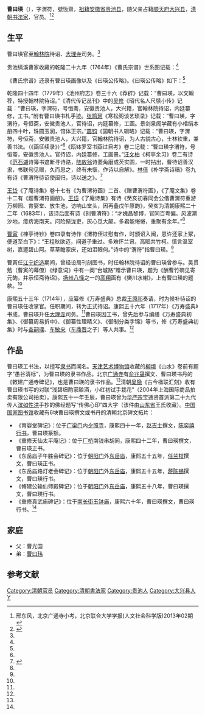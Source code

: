 '''曹曰瑛'''（{{bd|1662年||1722年|}}），字渭符，號恆齋，[[祖籍|祖籍]][[安徽省|安徽省]][[贵池县|贵池县]]，随父亲占籍[[顺天府|顺天府]][[大兴县_(金朝)|大兴县]]，[[清朝|清朝]][[书法家|书法家]]、官员。<ref name=xdf>邢东风，北京广通寺小考，北京联合大学学报(人文社会科学版)2013年02期</ref><ref name=zqh>{{Cite web |url=http://hlm.literature.org.cn/article.aspx?id=41385 |title=张全海，曹寅《楝亭诗钞》“渭符侄”考，红楼梦学刊2008年第2期 |accessdate=2014-12-28 |archive-date=2016-06-03 |archive-url=https://web.archive.org/web/20160603121710/http://hlm.literature.org.cn/article.aspx?id=41385 |dead-url=yes }}</ref>

==生平==
曹曰瑛官至[[翰林院|翰林院]]待诏、[[大理寺|大理寺]]司务。<ref name=zqh/>

贵池缟溪曹家收藏的乾隆二十九年（1764年）《曹氏宗谱》世系图记载：<ref name=zqh/>
{{引用|曰瑛，字渭符，号恒斋，康熙元年壬寅生。配高氏，生子一，允职；继配张氏，生子一，允灿；三配吕氏，生子二，允杰、允烈；继副室罗氏，生子一，允熺。公卒于康熙六十一年壬寅十二月廿，享年六十有一，公同吕氏葬京师[[永定门|永定门]]外柳和园，附于祖世武公墓旁。公一身遭逢圣主恩遇，名虽未列制科，学已叨授翰苑，且又简任禁廷橐笔，异数频加，各缘由谨序于公之像后，刊载本族谱首，庶后之阅谱者皆知公与殿元公诚称允武允文之两美。}}

《曹氏宗谱》还录有曹曰瑛画像以及《曰瑛公传略》。《曰瑛公传略》如下：<ref name=zqh/>
{{HideH|《曰瑛公传略》}}
{{引用|公讳曰瑛，字渭符，号恒斋。乃余本房叔父也，侧闻叔父自成童时，即以诗文见重当柱，于[[康熙|康熙]]三十三年得遇翰林侍讲[[米汉文|米讳汉文]]以[[博学鸿儒|博学鸿儒]]特荐，蒙[[清圣祖|圣祖仁皇帝]]恩旨，召入廷试，即赐为内廷翰林，著在[[御书处|御书处]]、[[南书房|南书房]]、[[养心殿|养心]]、[[武英殿|武英]]等殿，日与众大臣校对各种御书，而纂修缮写皆推吾叔为独多，是叔父不惟诗赋文词日达宸聪，频蒙奖赏，而字之精妙又未尝不为圣主所推爱也，即如康熙五十七年，欣逢[[礼部|礼部]]奏请恭迎皇太后神主进[[北京太庙|太庙]]，并立皇碑，已经掌院派善书翰林[[狄贻孙|狄讳贻孙]]、[[汪士纮|汪讳士纮]]先书碑文式样进呈御览，奉旨：这碑文乃系垂后大典，此字如何去得，内廷现有翰林曹曰瑛，朕知他写的好，著他在[[中正殿|中正殿]]清净地方书写可也，钦此。若非圣主素所推爱，亦何得有此异数之简任耶？叔父名闻至此愈重，自京师传之各省，前来求字者车马临门，殆无闲刻。叔父惟有日则进内办公，至晚回署，即燃双烛，常书至三更方止，以此遂致积劳，于康熙六十一年七月突起黄胆病症，内大臣具由转奏，即蒙圣慈恩怜，给假，并遣御医二名就署医治，讵意叔父积劳既深，医药罔效，痛于十二月二十日辰时去世，当以恭谢天恩事陈奏，又蒙圣慈赏银三百，料理丧事，并蒙将叔父长子允炽、侄允耀著在[[武英殿|武英殿]]办事，又将原赐官房赏给家口居住，于时，[[内大臣|内大臣]]无不亲来赐吊，甚至有一同送至茔地，祭奠已毕，然后回署。是叔父遭逢圣主隆恩有加无已，众大臣关切叔父极是情深，亦可谓荣幸之至，况时正纂修《万寿盛典》告成，奉旨交[[大学士|大学士]]从优议叙，经大学士议，吾叔照[[主事|主事]]应升之缺，遇缺即升，复奏奉旨依议，只因叔父病故，未得履任，然叔父爵职名讳已载盛典，并与盛典永传，又何必以履任为增荣也。至叔父上焉忠君孝亲，下焉扶孤育寡，而且泽周里党，惠遍乡邻，种种懿德，指不胜述，应俟高明再为作传。第遭逢圣主恩遇一节，惟余侍从日久，知之最悉，今余年已八旬有三，无殊风前之烛，恐日后他人查述，不无遗略，故尽衰年一日精力，特为之记。 时[[乾隆|乾隆]]二十九年岁在甲申太簇月谷旦 侄允显沐手书记
}}
{{HideF}}

乾隆四十四年（1779年）《池州府志》卷三十六《荐辟》记载：“曹曰瑛，以文翰荐，特授翰林院待诏。”《清代传记丛刊》中的[[吴修|吴修]]《昭代名人尺牍小传》记载：“曹曰瑛，字渭符，号恒斋，安徽贵池人，大兴籍，官翰林院待诏，内廷纂修，工书。”附有曹曰瑛书札手迹。[[张鸣珂|张鸣珂]]《寒松阁谈艺琐录》记载：“曹曰瑛，字渭符，号恒斋，安徽贵池人，官待诏，内廷纂修，工画。景剑泉阁学藏有小楷绢本册四十叶，珠圆玉润，馆体正宗。”[[震钧|震钧]]《国朝书人辑略》记载：“曹曰瑛，字渭符，号恒斋，安徽贵池人，大兴籍，官翰林院待诏，为人古貌古心，士林钦重，兼善书法。（《画征续录》）”<ref name=zqh/>《瓯钵罗室书画过目考》卷二记载：“曹曰瑛字渭符，号恒斋，安徽贵池人。官待诏，内廷纂修，工画景。”[[汪文柏|汪文柏]]《柯亭余习》卷二有诗《[[范石湖|范石湖]]诗簿书遮断寻诗路，[[陆放翁|陆放翁]]诗菱角磨成芡实圆，一时拈出，曹待诏善汉隶，书联句见赠，久而思之，终有未惬，作诗以自解》。[[林佶|林佶]]《朴学斋诗稿》卷九有诗《曹渭符待诏使闽归，诗以送之》。<ref name=lijun>{{Cite web |url=http://www.guoxue.com/?p=4376 |title=李军，曹寅编刻《全唐诗》时期交游考略，汉学研究第28卷第1期（2010年3月） |accessdate=2014-12-28 |archive-date=2014-12-28 |archive-url=https://web.archive.org/web/20141228185848/http://www.guoxue.com/?p=4376 |dead-url=no }}</ref>

[[王岱|王岱]]《了庵诗集》卷十七有《为曹渭符画》二首、《赠曹渭符画》，《了庵文集》卷十二有《题曹渭符画册》。[[王岱|王岱]]《了庵诗集》有诗《癸亥初春同会公偕曹渭符重游万柳园、育婴堂、放生池，访响山堂头，因再叠戊午原韵》，癸亥为清朝康熙二十二年（1683年），该诗后面有诗《别曹渭符》：“才媿昌黎博，官同百粤偏。风波潮汐地，瘴疠海南天。问险惭泷吏，灰心觅大颠。多君能惓惓，重聚有余年。”<ref name=lijun/>

[[曹寅|曹寅]]《楝亭诗钞》卷四录有诗作《渭符侄过慰有作，时颁诏入闽，恩许还家上冢，便道至白下》：“王程秋欲迈，间道子重过。多难怀兰讯，高眠共竹柯。慎言温室树，嘉遯碧山阿。草草瞻家庆，还如泪眼何。”诗中的“渭符”指曹曰瑛。<ref name=zqh/>

曹寅任[[江宁织造署|江宁织造]]期间，曾经设局刊刻图书，时任翰林院待诏的曹曰瑛曾参与。吴贯勉（曹寅的幕僚）《绿意词》中有一阕“台城路”赠示曹曰瑛，题为《酬曹竹磵见寄元韵，并示恒斋待诏》。[[扬州八怪|扬州八怪]]之一的[[高翔_(清朝)|高翔]]画有《樊川水榭》，上有曹曰瑛的题款。<ref name=zqh/>

康熙五十三年（1714年），应纂修《万寿盛典》总裁[[王原祁|王原祁]]奏请，时为候补待诏的曹曰瑛任收掌官。任职期间，转为正式待诏。康熙五十六年（1717年）《万寿盛典》书成，曹曰瑛升任[[大理寺|大理寺]]司务。<ref name=zqh/>曹曰瑛因工书，曾先后参与编缮《万寿盛典初集》、《御纂周易折中》、《御纂性理精义》、《御制分类字锦》等书，修《万寿盛典初集》时与[[查嗣瑮|查嗣瑮]]、[[车敏来|车敏来]]（[[车鼎晋|车鼎晋]]之子）等人共事。<ref name=zqh/>

==作品==
曹曰瑛工书法，以擅写[[隶书|隶书]]而闻名。[[天津艺术博物馆|天津艺术博物馆]]收藏的[[柳堉|柳堉]]《山水》卷前有题字“愚谷清标”，为曹曰瑛的隶书作品。北京[[广通寺_(北京)|广通寺]]有[[俞兆晟|俞兆晟]]撰文、曹曰瑛书丹的《敕建广通寺碑记》，也是曹曰瑛的隶书作品。<ref name=xdf/>清朝[[吴隐|吴隐]]《古今楹联汇刻》收有曹曰瑛书写的对联“浅碧细酌家酿酒，小红初试手栽花”（2004年上海国际商品拍卖有限公司拍卖）。康熙五十一年壬辰，曹曰瑛曾为[[华严宗|华严宗]]宝通贤首派第二十九代传人[[滨如性洪|滨如性洪]]手抄的佛经题写“传佛心印”四大字（该件由[[山东省|山东省]]王氏收藏）。[[中国国家图书馆|中国国家图书馆]]收藏有6块曹曰瑛撰文或书丹的清朝北京碑文拓片：
*《育婴堂碑记》：位于[[广渠门|广渠门]]内[[夕照寺|夕照寺]]，康熙四十一年，[[赵吉士|赵吉士]]撰文，[[陈奕禧|陈奕禧]][[行书|行书]]，曹曰瑛篆额。
*《重修天仙太平庵记》：位于[[厂桥|厂桥]]南钱串胡同，康熙四十二年，曹曰瑛撰文，曹曰瑛正书。
*《东岳庙子午胜会碑记》：位于[[朝阳门|朝阳门]]外[[北京东岳庙|东岳庙]]，康熙五十五年，[[任兰枝|任兰枝]]撰文，曹曰瑛正书。
*《东岳庙路灯老会碑记》：位于[[朝阳门|朝阳门]]外[[北京东岳庙|东岳庙]]，康熙五十五年，[[蒋陈锡|蒋陈锡]]撰文，曹曰瑛行书。
*《脩建公输仙师殿碑记》：位于[[朝阳门|朝阳门]]外[[北京东岳庙|东岳庙]]，康熙五十八年，曹曰瑛撰文，曹曰瑛行书。
*《重修真武庙碑记》：位于[[南长街|南长街]][[真武庙_(北京玉钵胡同)|玉钵庙]]，康熙六十年，曹曰瑛撰文，曹曰瑛行书。<ref name=zqh/>

==家庭==
*父：曹光国
*弟：[[曹曰玮|曹曰玮]]

==参考文献==
{{reflist}}

{{DEFAULTSORT:Cao曹}}
[[Category:清朝官员|Category:清朝官员]]
[[Category:清朝書法家|Category:清朝書法家]]
[[Category:贵池人|Category:贵池人]]
[[Category:大兴县人|Category:大兴县人]]
[[Category:曹姓|Y]]